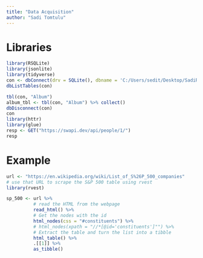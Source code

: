 ```yaml
---
title: "Data Acquisition"
author: "Sadi Tomtulu"
---
```


# Libraries

```r
library(RSQLite)
library(jsonlite)
library(tidyverse)
con <- dbConnect(drv = SQLite(), dbname = 'C:/Users/sedit/Desktop/SadiR/ss23-bdsb-Sadtom98/content/01_journal/02_data_acquisition_/Chinook_Sqlite.sqlite')
dbListTables(con)

tbl(con, "Album")
album_tbl <- tbl(con, "Album") %>% collect()
dbDisconnect(con)
con
library(httr)
library(glue)
resp <- GET("https://swapi.dev/api/people/1/")
resp
```

# Example


```r
url <- "https://en.wikipedia.org/wiki/List_of_S%26P_500_companies"
# use that URL to scrape the S&P 500 table using rvest
library(rvest)

sp_500 <- url %>%
          # read the HTML from the webpage
          read_html() %>%
          # Get the nodes with the id
          html_nodes(css = "#constituents") %>%
          # html_nodes(xpath = "//*[@id='constituents']"") %>% 
          # Extract the table and turn the list into a tibble
          html_table() %>% 
          .[[1]] %>% 
          as_tibble()


```

